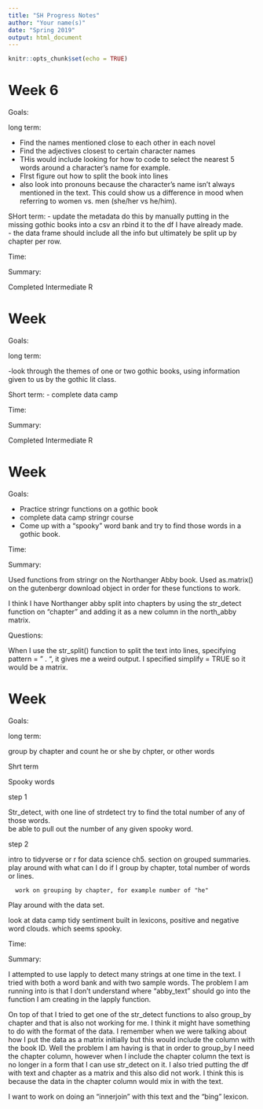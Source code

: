 ```yaml
---
title: "SH Progress Notes"
author: "Your name(s)"
date: "Spring 2019"
output: html_document
---
```


```r
knitr::opts_chunk$set(echo = TRUE)
```

# Week 6

Goals:

  long term:
  
  - Find the names mentioned close to each other in each novel
  - Find the adjectives closest to certain character names
  - THis would include looking for how to code to select the nearest 5 words around a character's name for example.  
  - FIrst figure out how to split the book into lines 
  - also look into pronouns because the character's name isn't always mentioned in the text.  This could show us a difference in mood when referring to women vs. men (she/her vs he/him).  
  
  SHort term: 
  - update the metadata
     do this by manually putting in the missing gothic books into a csv an rbind it to the df I have already made.  
  - the data frame should include all the info but ultimately be split up by chapter per row.  
  
  
Time: 



Summary:

Completed Intermediate R



# Week 

Goals:

  long term:
  
  -look through the themes of one or two gothic books, using information given to us by the gothic lit class.   
  
  Short term: 
  - complete data camp 
  
  
Time: 



Summary:

Completed Intermediate R
 



# Week 

Goals:

  
  - Practice stringr functions on a gothic book
  - complete data camp stringr course
  - Come up with a "spooky" word bank and try to find those words in a gothic book.  
  
  
Time: 



Summary:

Used functions from stringr on the Northanger Abby book. 
Used as.matrix() on the gutenbergr download object in order for these functions to work. \

I think I have Northanger abby split into chapters by using the str_detect function on "chapter" and adding it as a new column in the north_abby matrix.  

Questions: 

When I use the str_split() function to split the text into lines, specifying pattern = " . ", it gives me a weird output.  I specified simplify = TRUE so it would be a matrix.  









# Week 

Goals:

 long term:

group by chapter and count he or she by chpter, or other words

Shrt term

Spooky words


step 1

Str_detect, with one line of strdetect try to find the total number of any of those words.  
be able to pull out the number of any given spooky word. 

step 2

intro to tidyverse or r for data science ch5.  section on grouped summaries.  play around with what can I do if I group by chapter, total number of words or lines. 


      work on grouping by chapter, for example number of "he"


Play around with the data set. 


look at data camp tidy sentiment 
  built in lexicons, positive and negative
  word clouds. 
    which seems spooky.  
  
  
Time: 



Summary:

I attempted to use lapply to detect many strings at one time in the text.  I tried with both a word bank and with two sample words.  The problem I am running into is that I don't understand where "abby_text" should go into the function I am creating in the lapply function.  

On top of that I tried to get one of the str_detect functions to also group_by chapter and that is also not working for me.  I think it might have something to do with the format of the data.  I remember when we were talking about how I put the data as a matrix initially but this would include the column with the book ID.  Well the problem I am having is that in order to group_by I need the chapter column, however when I include the chapter column the text is no longer in a form that I can use str_detect on it.  I also tried putting the df with text and chapter as a matrix and this also did not work.  I think this is because the data in the chapter column would mix in with the text.  


I want to work on doing an "innerjoin" with this text and the "bing" lexicon.  






